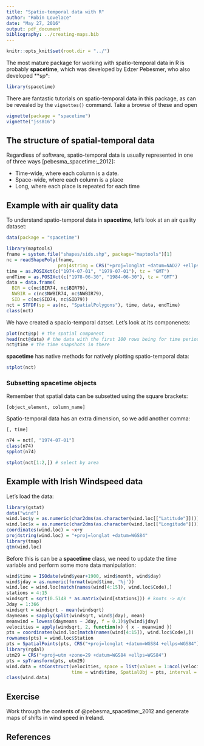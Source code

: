 ```yaml
---
title: "Spatio-temporal data with R"
author: "Robin Lovelace"
date: "May 27, 2016"
output: pdf_document
bibliography: ../creating-maps.bib
---
```


```r
knitr::opts_knit$set(root.dir = "../")
```


The most mature package for working with spatio-temporal data in R is probably **spacetime**, which was developed by Edzer Pebesmer, who also developed **sp*:

```r
library(spacetime)
```

There are fantastic tutorials on spatio-temporal data in this package, as can be revealed by the `vignettes()` command. Take a browse of these and open

```r
vignette(package = "spacetime")
vignette("jss816")
```

## The structure of spatial-temporal data

Regardless of software, spatio-temporal data is usually represented in one of three ways [pebesma_spacetime:_2012]:

- Time-wide, where each column is a date.
- Space-wide, where each column is a place
- Long, where each place is repeated for each time

## Example with air quality data

To understand spatio-temporal data in **spacetime**, let's look at an air quality dataset:

```r
data(package = "spacetime")
```

```r
library(maptools)
fname = system.file("shapes/sids.shp", package="maptools")[1]
nc = readShapePoly(fname,
                   proj4string = CRS("+proj=longlat +datum=NAD27 +ellps=clrk66"))
time = as.POSIXct(c("1974-07-01", "1979-07-01"), tz = "GMT")
endTime = as.POSIXct(c("1978-06-30", "1984-06-30"), tz = "GMT")
data = data.frame(
  BIR = c(nc$BIR74, nc$BIR79),
  NWBIR = c(nc$NWBIR74, nc$NWBIR79),
  SID = c(nc$SID74, nc$SID79))
nct = STFDF(sp = as(nc, "SpatialPolygons"), time, data, endTime)
class(nct)
```

We have created a spacio-temporal datset. Let's look at its componenets:

```r
plot(nct@sp) # the spatial component
head(nct@data) # the data with the first 100 rows being for time period 1, etc
nct@time # the time snapshots in there
```

**spacetime** has native methods for natively plotting spatio-temporal data:

```r
stplot(nct)
```

### Subsetting spacetime objects

Remember that spatial data can be subsetted using the square brackets:

```
[object_element, column_name]
```

Spatio-temporal data has an extra dimension, so we add another comma:

```
[, time]
```

```r
n74 = nct[, "1974-07-01"]
class(n74)
spplot(n74)
```

```r
stplot(nct[1:2,]) # select by area
```

## Example with Irish Windspeed data

Let's load the data:

```r
library(gstat)
data("wind")
wind.loc$y = as.numeric(char2dms(as.character(wind.loc[["Latitude"]])))
wind.loc$x = as.numeric(char2dms(as.character(wind.loc[["Longitude"]])))
coordinates(wind.loc) = ~x+y
proj4string(wind.loc) = "+proj=longlat +datum=WGS84"
library(tmap)
qtm(wind.loc)
```

Before this is can be a **spacetime** class, we need to update the time variable and perform some more data manipulation:

```r
wind$time = ISOdate(wind$year+1900, wind$month, wind$day)
wind$jday = as.numeric(format(wind$time, '%j'))
wind.loc = wind.loc[match(names(wind[4:15]), wind.loc$Code),]
stations = 4:15
windsqrt = sqrt(0.5148 * as.matrix(wind[stations])) # knots -> m/s
Jday = 1:366
windsqrt = windsqrt - mean(windsqrt)
daymeans = sapply(split(windsqrt, wind$jday), mean)
meanwind = lowess(daymeans ~ Jday, f = 0.1)$y[wind$jday]
velocities = apply(windsqrt, 2, function(x) { x - meanwind })
pts = coordinates(wind.loc[match(names(wind[4:15]), wind.loc$Code),])
rownames(pts) = wind.loc$Station
pts = SpatialPoints(pts, CRS("+proj=longlat +datum=WGS84 +ellps=WGS84"))
library(rgdal)
utm29 = CRS("+proj=utm +zone=29 +datum=WGS84 +ellps=WGS84")
pts = spTransform(pts, utm29)
wind.data = stConstruct(velocities, space = list(values = 1:ncol(velocities)),
                        time = wind$time, SpatialObj = pts, interval = TRUE)
class(wind.data)
```



## Exercise

Work through the contents of @pebesma_spacetime:_2012 and generate maps of shifts in wind speed in Ireland.

## References


